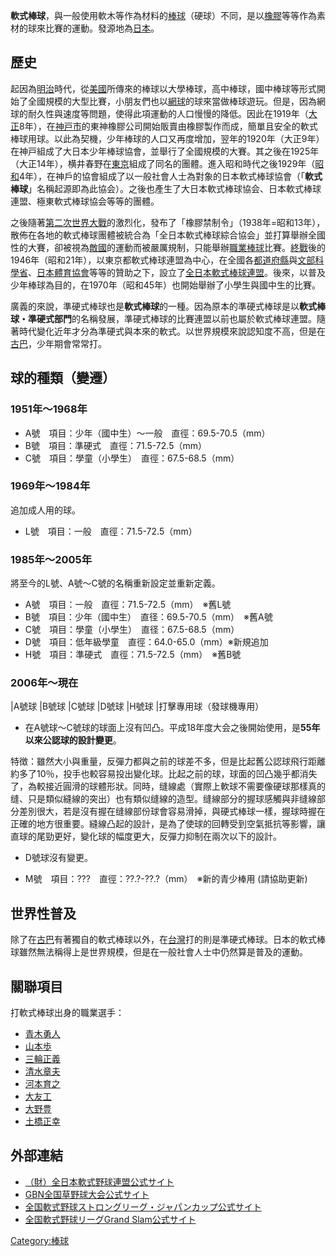 '''軟式棒球'''，與一般使用軟木等作為材料的[[棒球|棒球]]（硬球）不同，是以[[橡膠|橡膠]]等等作為素材的球來比賽的運動。發源地為[[日本|日本]]。

== 歷史 ==
起因為[[明治|明治]]時代，從[[美國|美國]]所傳來的棒球以大學棒球，高中棒球，國中棒球等形式開始了全國規模的大型比賽，小朋友們也以[[網球|網球]]的球來當做棒球遊玩。但是，因為網球的耐久性與速度等問題，使得此項運動的人口慢慢的降低。因此在1919年（[[大正|大正]]8年），在[[神戸市|神戸市]]的東神橡膠公司開始販賣由橡膠製作而成，簡單且安全的軟式棒球用球。以此為契機，少年棒球的人口又再度增加，翌年的1920年（大正9年）在神戸組成了大日本少年棒球協會，並舉行了全國規模的大賽。其之後在1925年（大正14年），横井春野在[[東京|東京]]組成了同名的團體。進入昭和時代之後1929年（[[昭和|昭和]]4年），在神戶的協會組成了以一般社會人士為對象的日本軟式棒球協會（「'''軟式棒球'''」名稱起源即為此協会）。之後也產生了大日本軟式棒球協会、日本軟式棒球連盟、極東軟式棒球協会等等的團體。

之後隨著[[第二次世界大戰|第二次世界大戰]]的激烈化，發布了「橡膠禁制令」（1938年=昭和13年），散佈在各地的軟式棒球團體被統合為「全日本軟式棒球綜合協会」並打算舉辦全國性的大賽，卻被視為[[敵國|敵國]]的運動而被嚴厲規制，只能舉辦[[職業棒球|職業棒球]]比賽。[[終戰|終戰]]後的1946年（昭和21年），以東京都軟式棒球連盟為中心，在全國各[[都道府縣|都道府縣]]與[[文部科學省|文部科學省]]、[[日本體育協會|日本體育協會]]等等的贊助之下，設立了[[全日本軟式棒球連盟|全日本軟式棒球連盟]]。後來，以普及少年棒球為目的，在1970年（昭和45年）也開始舉辦了小學生與國中生的比賽。

廣義的來說，準硬式棒球也是'''軟式棒球'''的一種。因為原本的準硬式棒球是以'''軟式棒球・準硬式部門'''的名稱發展，準硬式棒球的比賽連盟以前也屬於軟式棒球連盟。隨著時代變化近年才分為準硬式與本來的軟式。以世界規模來說認知度不高，但是在[[古巴|古巴]]，少年期會常常打。

== 球的種類（變遷） ==
=== 1951年～1968年 ===
*A號　項目：少年（國中生）～一般　直徑：69.5-70.5（mm）
*B號　項目：準硬式　直徑：71.5-72.5（mm）
*C號　項目：學童（小學生）　直徑：67.5-68.5（mm）

=== 1969年～1984年 ===
追加成人用的球。
*L號　項目：一般　直徑：71.5-72.5（mm）

=== 1985年～2005年 ===
將至今的L號、A號～C號的名稱重新設定並重新定義。
*A號　項目：一般　直徑：71.5-72.5（mm）　※舊L號
*B號　項目：少年（國中生）　直径：69.5-70.5（mm）　※舊A號
*C號　項目：學童（小學生）　直径：67.5-68.5（mm）　
*D號　項目：低年級學童　直徑：64.0-65.0（mm）※新規追加
*H號　項目：準硬式　直徑：71.5-72.5（mm）　※舊B號

=== 2006年～現在 ===
<gallery>
|A號球
|B號球
|C號球
|D號球
|H號球
|打擊專用球（發球機專用）
</gallery>
*在A號球～C號球的球面上沒有凹凸。平成18年度大会之後開始使用，是'''55年以來公認球的設計變更'''。
特徴：雖然大小與重量，反彈力都與之前的球差不多，但是比起舊公認球飛行距離約多了10％，投手也較容易投出變化球。比起之前的球，球面的凹凸幾乎都消失了，為較接近圓滑的球體形狀。同時，缝線處（實際上軟球不需要像硬球那樣真的缝、只是類似縫線的突出）也有類似缝線的造型。缝線部分的握球感觸與非缝線部分差別很大，若是沒有握在缝線部份球會容易滑掉，與硬式棒球一樣，握球時握在正確的地方很重要。縫線凸起的設計，是為了使球的回轉受到空氣抵抗等影響，讓直球的尾勁更好，變化球的幅度更大，反彈力抑制在兩次以下的設計。

*D號球沒有變更。

*M號　項目：???　直徑：??.?-??.?（mm）　※新的青少棒用 (請協助更新)

== 世界性普及 ==
除了在[[古巴|古巴]]有著獨自的軟式棒球以外，在[[台灣|台灣]]打的則是準硬式棒球。日本的軟式棒球雖然無法稱得上是世界規模，但是在一般社會人士中仍然算是普及的運動。

== 關聯項目 ==
打軟式棒球出身的職業選手：
*[[青木勇人_(野球)|青木勇人]]
*[[山本歩|山本歩]]
*[[三輪正義|三輪正義]]
*[[清水章夫|清水章夫]]
*[[河本育之|河本育之]]
*[[大友工|大友工]]
*[[大野豊_(野球)|大野豊]]
*[[土橋正幸|土橋正幸]]

== 外部連結 ==
*[http://www.jsbb.or.jp/ （財）全日本軟式野球連盟公式サイト] {{Wayback|url=http://www.jsbb.or.jp/ |date=20210505014824 }}
*[http://www.gbn-sports.com/index.htm GBN全国草野球大会公式サイト] {{Wayback|url=http://www.gbn-sports.com/index.htm |date=20200905123935 }}
*[http://www.baseball.gr.jp/ 全国軟式野球ストロングリーグ・ジャパンカップ公式サイト] {{Wayback|url=http://www.baseball.gr.jp/ |date=20201101085627 }}
*[https://web.archive.org/web/20090812233321/http://www.sportiiion.co.jp/grandslam/ 全国軟式野球リーグGrand Slam公式サイト]

[[Category:棒球|Category:棒球]]